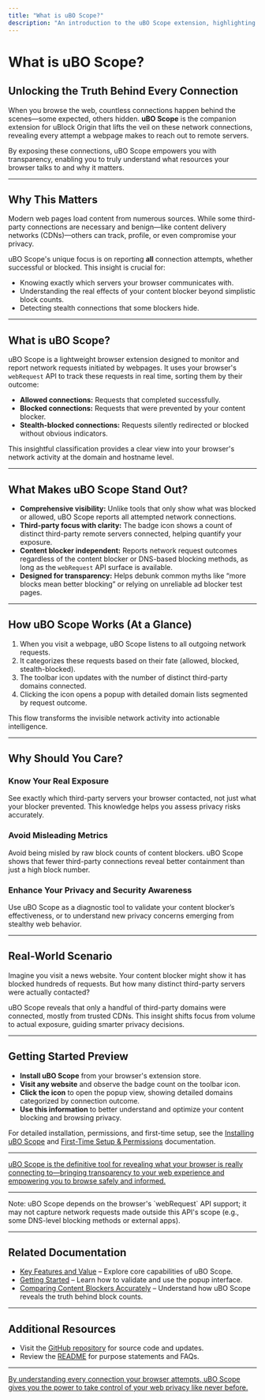 ```yaml
---
title: "What is uBO Scope?"
description: "An introduction to the uBO Scope extension, highlighting its primary role in exposing all remote server connections attempted or made by webpages. Provides context for why visibility into these connections is crucial for privacy, security, and evaluating the real impact of content blockers."
---
```


# What is uBO Scope?

## Unlocking the Truth Behind Every Connection

When you browse the web, countless connections happen behind the scenes—some expected, others hidden. **uBO Scope** is the companion extension for uBlock Origin that lifts the veil on these network connections, revealing every attempt a webpage makes to reach out to remote servers.

By exposing these connections, uBO Scope empowers you with transparency, enabling you to truly understand what resources your browser talks to and why it matters.

---

## Why This Matters

Modern web pages load content from numerous sources. While some third-party connections are necessary and benign—like content delivery networks (CDNs)—others can track, profile, or even compromise your privacy.

uBO Scope's unique focus is on reporting **all** connection attempts, whether successful or blocked. This insight is crucial for:

- Knowing exactly which servers your browser communicates with.
- Understanding the real effects of your content blocker beyond simplistic block counts.
- Detecting stealth connections that some blockers hide.

---

## What is uBO Scope?

uBO Scope is a lightweight browser extension designed to monitor and report network requests initiated by webpages. It uses your browser's `webRequest` API to track these requests in real time, sorting them by their outcome:

- **Allowed connections:** Requests that completed successfully.
- **Blocked connections:** Requests that were prevented by your content blocker.
- **Stealth-blocked connections:** Requests silently redirected or blocked without obvious indicators.

This insightful classification provides a clear view into your browser's network activity at the domain and hostname level.

---

## What Makes uBO Scope Stand Out?

- **Comprehensive visibility:** Unlike tools that only show what was blocked or allowed, uBO Scope reports all attempted network connections.
- **Third-party focus with clarity:** The badge icon shows a count of distinct third-party remote servers connected, helping quantify your exposure.
- **Content blocker independent:** Reports network request outcomes regardless of the content blocker or DNS-based blocking methods, as long as the `webRequest` API surface is available.
- **Designed for transparency:** Helps debunk common myths like “more blocks mean better blocking” or relying on unreliable ad blocker test pages.

---

## How uBO Scope Works (At a Glance)

1. When you visit a webpage, uBO Scope listens to all outgoing network requests.
2. It categorizes these requests based on their fate (allowed, blocked, stealth-blocked).
3. The toolbar icon updates with the number of distinct third-party domains connected.
4. Clicking the icon opens a popup with detailed domain lists segmented by request outcome.

This flow transforms the invisible network activity into actionable intelligence.

---

## Why Should You Care?

### Know Your Real Exposure
See exactly which third-party servers your browser contacted, not just what your blocker prevented. This knowledge helps you assess privacy risks accurately.

### Avoid Misleading Metrics
Avoid being misled by raw block counts of content blockers. uBO Scope shows that fewer third-party connections reveal better containment than just a high block number.

### Enhance Your Privacy and Security Awareness
Use uBO Scope as a diagnostic tool to validate your content blocker’s effectiveness, or to understand new privacy concerns emerging from stealthy web behavior.

---

## Real-World Scenario

Imagine you visit a news website. Your content blocker might show it has blocked hundreds of requests. But how many distinct third-party servers were actually contacted?

uBO Scope reveals that only a handful of third-party domains were connected, mostly from trusted CDNs. This insight shifts focus from volume to actual exposure, guiding smarter privacy decisions.

---

## Getting Started Preview

- **Install uBO Scope** from your browser's extension store.
- **Visit any website** and observe the badge count on the toolbar icon.
- **Click the icon** to open the popup view, showing detailed domains categorized by connection outcome.
- **Use this information** to better understand and optimize your content blocking and browsing privacy.

For detailed installation, permissions, and first-time setup, see the [Installing uBO Scope](../../getting-started/installation-setup/installing-extension) and [First-Time Setup & Permissions](../../getting-started/installation-setup/first-setup) documentation.

---

<u>uBO Scope is the definitive tool for revealing what your browser is really connecting to—bringing transparency to your web experience and empowering you to browse safely and informed.</u>

---

<Callout type="Info">
Note: uBO Scope depends on the browser's `webRequest` API support; it may not capture network requests made outside this API's scope (e.g., some DNS-level blocking methods or external apps).
</Callout>

---

## Related Documentation
- [Key Features and Value](./key-features-and-value) – Explore core capabilities of uBO Scope.
- [Getting Started](../../getting-started/using-extension/validating-installation) – Learn how to validate and use the popup interface.
- [Comparing Content Blockers Accurately](../../guides/core-workflows/comparing-content-blockers) – Understand how uBO Scope reveals the truth behind block counts.

---

## Additional Resources
- Visit the [GitHub repository](https://github.com/gorhill/uBO-Scope) for source code and updates.
- Review the [README](../../README.md) for purpose statements and FAQs.

---

<u>By understanding every connection your browser attempts, uBO Scope gives you the power to take control of your web privacy like never before.</u>
